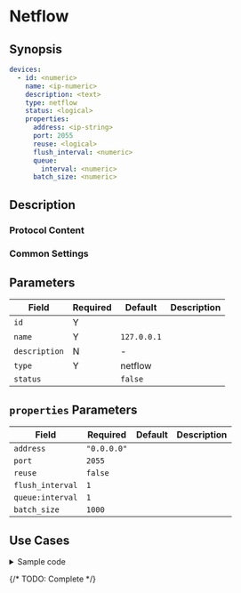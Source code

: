 # Netflow

## Synopsis

```yaml
devices:
  - id: <numeric>
    name: <ip-numeric>
    description: <text>
    type: netflow
    status: <logical>
    properties:
      address: <ip-string>
      port: 2055
      reuse: <logical>
      flush_interval: <numeric>
      queue:
        interval: <numeric>
      batch_size: <numeric>
```

## Description

### Protocol Content

### Common Settings

<dl>
</dl>

## Parameters

|Field|Required|Default|Description|
|---|---|---|---|
|`id`|Y|||
|`name`|Y|`127.0.0.1`||
|`description`|N|-||
|`type`|Y|netflow||
|`status`||`false`||

## `properties` Parameters

|Field|Required|Default|Description|
|---|---|---|---|
|`address`|`"0.0.0.0"`|||
|`port`|`2055`|||
|`reuse`|`false`|||
|`flush_interval`|`1`|||
|`queue:interval`|`1`|||
|`batch_size`|`1000`|||

## Use Cases

<details>
<summary>Sample code</summary>
```yaml
```
</details>

{/* TODO: Complete */}